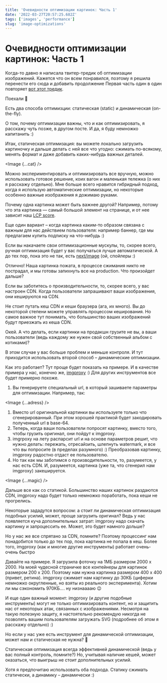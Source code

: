 ```yaml
---
title: 'Очевидности оптимизации картинок: Часть 1'
date: '2022-03-27T20:57:25.682Z'
tags: ['images', 'performance']
slug: 'image-optimizations'
---
```




# Очевидности оптимизации картинок: Часть 1

Когда-то давно я написала твитер-тредик об оптимизации изображений. Кажется что он всем понравился, поэтому я решила перенести его сюда и добавить продолжение
Первая часть один в один повторяет [вот этот тредик](https://twitter.com/pgurtovaya/status/1496134634161287174).

Поехали 🚀

Есть два способа оптимизции: статическая (static) и динамическая (on-the-fly).

О том, почему оптимизации важны, что и как оптимизировать, я расскажу чуть позже, в другом посте. И да, я буду немножко капитанить :)

Итак, статическая оптимизация: вы можете локально загрузить картиночку и дальше делать с ней все что угодно: cжимать по-всякому, менять формат и даже добавить каких-нибудь важных деталей.

<Image {...cat} />

Можно экспериментировать и оптимизировать все вручную, можно использовать готовое решение, коих вагон и маленькая тележка (о них я расскажу отдельно). Мне больше всего нравится гибридный подход, когда я использую автоматические оптимизации, но некоторые особенно важные изображения я дожимаю руками.

Почему одна картинка может быть важнее другой? Например, потому что эта картинка — самый большой элемент на странице, и от нее зависит наш [LCP score](https://web.dev/lcp/).

Еще один вариант – когда картинка каким-то образом связана с важным для нас действием пользователя: например баннер, где мы предлагаем купить подписку на что-нибудь :)

Если вы накачаете свои оптимизационные мускулы, то, скорее всего, ручная оптимизация будет у вас получаться лучше автоматической. А до тех пор, пока это не так, есть [next/image](https://nextjs.org/docs/api-reference/next/image) (ой, спойлеры :)

Отлично! Наша картинка пожата, в процессе сжимания никто не пострадал, и мы готовы запихнуть все на production. Что произойдет дальше?

Если вы заботитесь о производительности, то, скорее всего, у вас настроен CDN. Когда пользователи запрашивают ваши изображения, они кешируются на CDN.

Не стоит путать кеш CDN и кеши браузера (ага, их много). Вы до некоторой степени можете управлять процессом кеширования. Но самое важное тут понимать, что большинство ваших изображений будут приезжать из кеша CDN.

Окей. А что делать, если картинки на продакшн грузите не вы, а ваши пользователи (ведь каждому же нужен свой собственный альбом с котиками)?

В этом случае у вас больше проблем и меньше контроля. И тут приходится использовать второй способ – динамические оптимизации.

Как это работает? Тут проще будет показать на примере. И в качестве примера у нас, конечно же, [imgproxy](https://imgproxy.net/) :) Для других инструментов все будет примерно похоже.

1. Вы генерируете специальный url, в который зашиваете параметры для оптимизации. Например, так:

<Image {...adress} />

1. Вместо url оригинальной картинки вы используете только что сгенерированный. При этом хорошей практикой будет закодировать полученный url в base-64.
2. Теперь, когда ваши пользователи попросят картинку, вместо того, чтобы грузить оригинал, они пойдут к imgproxy.
3. imgrpoxy на лету распарсит url и на основе параметров решит, что нужно делать: пережать, отресайзить, шлепнуть watermark, и все что вы попросите (в пределах разумного) :) Преобразовав картинку, imgproxy радостно отдаст ее пользователю.
4. Но так как мы заботимся о производительности, то, разумеется, у нас есть CDN. И, разумеется, картинка (уже та, что сгенерил нам imgproxy) закешируется.

<Image {...magic} />

Дальше все как со статикой. Большинство наших картинок раздаются CDN, imgproxy надо будет только немножко поработать, пока кеши не прогрелись.

Некоторые зададутся вопросом: а стоит ли динамическая оптимизация подобных усилий, может, проще загрузить оригинал? Ведь у нас появляется куча дополнительных затрат: imgproxy надо скачать картинку и запроцессить ее. Может, это будет намного дольше?

Но у нас же все спрятано за CDN, помните? Поэтому процессинг нам понадобится только до тех пор, пока картинка не попала в кеш. Более того, imgproxy (как и многие другие инструменты) работает очень-очень быстро

Давайте на примере. Я загрузила фоточку на 1MБ размером 2000 x 2000. На моей чудесной страничке все контейнеры для картинок размером 200 x 200. Поэтому нам нужна картинка размером 400 x 400 (привет, ретина). imgproxy сжимает нам картинку до 30КБ (циферки немножко округленные, но взяты из реального эксперимента). Хотим ли мы сэкономить 970КБ.... ну низнааааю 😉

И еще один важный момент: imgproxy (и другие подобные инструменты) могут не только оптимизировать контент, но и защитить нас от некоторых атак, связанных с изображениями. Несмотря на такую полезную защиту, я настоятельно рекомендую никогда не позволять вашим пользователям загружать SVG (подробнее об этом я расскажу отдельно) :)

Но если у нас уже есть инструмент для динамической оптимизации, может нам и статическая не нужна? 🙂

Статическая оптимизация всегда эффективней динамической (ведь у вас полный контроль, помните?) Но, учитывая наличие кешей, может оказаться, что выигрыш не стоит дополнительных усилий.

Хотя я предпочитаю использовать оба подхода. Статику сжимать статически, а динамику – динамически :)
